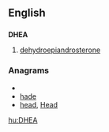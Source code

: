==English==

==={{initialism}}===
'''DHEA'''

# [[dehydroepiandrosterone]]

===Anagrams===
* {{alphagram|adeh}}
* [[hade#English|hade]]
* [[head#English|head]], [[Head#English|Head]]


[[hu:DHEA]]